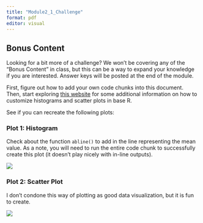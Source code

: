 ```yaml
---
title: "Module2_1_Challenge"
format: pdf
editor: visual
---
```


## Bonus Content

Looking for a bit more of a challenge? We won't be covering any of the "Bonus Content" in class, but this can be a way to expand your knowledge if you are interested. Answer keys will be posted at the end of the module.

First, figure out how to add your own code chunks into this document. Then, start exploring [this website](http://www.sthda.com/english/wiki/r-plot-pch-symbols-the-different-point-shapes-available-in-r) for some additional information on how to customize histograms and scatter plots in base R.

See if you can recreate the following plots:

### Plot 1: Histogram

Check about the function `abline()` to add in the line representing the mean value. As a note, you will need to run the entire code chunk to successfully create this plot (it doesn't play nicely with in-line outputs).

![](challenge_hist.png)

### Plot 2: Scatter Plot

I don't condone this way of plotting as good data visualization, but it is fun to create.

![](challenge_plot.png)
